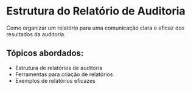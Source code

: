 # Estrutura do Relatório de Auditoria

Como organizar um relatório para uma comunicação clara e eficaz dos resultados da auditoria.

## Tópicos abordados:

- Estrutura de relatórios de auditoria
- Ferramentas para criação de relatórios
- Exemplos de relatórios eficazes
